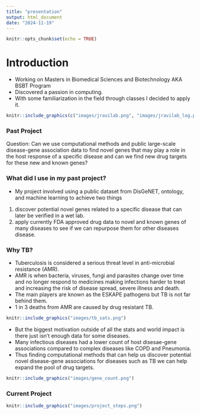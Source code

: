 ```yaml
---
title: "presentation"
output: html_document
date: "2024-11-19"
---
```


```r
knitr::opts_chunk$set(echo = TRUE)
```


# Introduction

- Working on Masters in Biomedical Sciences and Biotechnology AKA BSBT Program
- Discovered a passion in computing. 
- With some familiarization in the field through classes I decided to apply it.

```r
knitr::include_graphics(c("images/jravilab.png", "images/jravilab_log.png"))
```


### Past Project
Question: Can we use computational methods and public large-scale disease-gene
association data to find novel genes that may play a role in the host response of
a specific disease and can we find new drug targets for these new and known genes?

### What did I use in my past project?
- My project involved using a public dataset from DisGeNET, ontology, and 
machine learning to achieve two things

1. discover potential novel genes related to a specific disease
that can later be verified in a wet lab. 
2. apply currently FDA approved drug data to novel and known genes of many diseases to see 
if we can repurpose them for other diseases disease. 


### Why TB?
- Tuberculosis is considered a serious threat level in anti-microbial resistance
(AMR).
- AMR is when bacteria, viruses, fungi and parasites change over time and no 
longer respond to medicines making infections harder to treat and increasing the
risk of disease spread, severe illness and death. 
- The main players are known as the ESKAPE pathogens but TB is not far behind them.
- 1 in 3 deaths from AMR are caused by drug resistant TB.

```r
knitr::include_graphics("images/tb_sats.png")
```


- But the biggest motivation outside of all the stats and world impact is there just isn't enough data for some diseases.
- Many infectious diseases had a lower count of host disesae-gene associations compared to complex diseases like COPD and Pneumonia.
- Thus finding computational methods that can help us discover potential novel disease-gene associations for diseases such as TB we can help
expand the pool of drug targets.

```r
knitr::include_graphics("images/gene_count.png")
```

### Current Project
```r
knitr::include_graphics("images/project_steps.png")
```




















































































































































































































































































































































































































































































































































